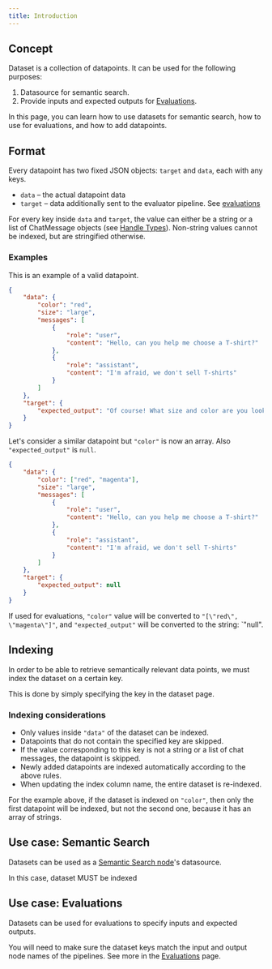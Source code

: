 ```yaml
---
title: Introduction
---
```


## Concept

Dataset is a collection of datapoints. It can be used for the following purposes:
1. Datasource for semantic search.
1. Provide inputs and expected outputs for [Evaluations](documentation/evaluations/introduction).

In this page, you can learn how to use datasets for semantic search, how to use for evaluations, and how to add datapoints.

## Format

Every datapoint has two fixed JSON objects: `target` and `data`, each with any keys.
- `data` – the actual datapoint data
- `target` – data additionally sent to the evaluator pipeline. See [evaluations](/documentation/evaluations/introduction)

For every key inside `data` and `target`, the value can either be a string or
a list of ChatMessage objects (see [Handle Types](/documentation/pipeline/working-with-nodes#handle-types)).
Non-string values cannot be indexed, but are stringified otherwise.

### Examples

This is an example of a valid datapoint.

```json
{
    "data": {
        "color": "red",
        "size": "large",
        "messages": [
            {
                "role": "user",
                "content": "Hello, can you help me choose a T-shirt?"
            },
            {
                "role": "assistant",
                "content": "I'm afraid, we don't sell T-shirts"
            }
        ]
    },
    "target": {
        "expected_output": "Of course! What size and color are you looking for?"
    }
}
```

Let's consider a similar datapoint but `"color"` is now an array. Also `"expected_output"` is `null`.

```json
{
    "data": {
        "color": ["red", "magenta"],
        "size": "large",
        "messages": [
            {
                "role": "user",
                "content": "Hello, can you help me choose a T-shirt?"
            },
            {
                "role": "assistant",
                "content": "I'm afraid, we don't sell T-shirts"
            }
        ]
    },
    "target": {
        "expected_output": null
    }
}
```

If used for evaluations, `"color"` value will be converted to `"[\"red\", \"magenta\"]"`, and `"expected_output"` will be converted to
the string: `"null".

## Indexing

In order to be able to retrieve semantically relevant data points, we must index the dataset on a certain key.

This is done by simply specifying the key in the dataset page.

### Indexing considerations

- Only values inside `"data"` of the dataset can be indexed.
- Datapoints that do not contain the specified key are skipped.
- If the value corresponding to this key is not a string or a list of chat messages, the datapoint is skipped.
- Newly added datapoints are indexed automatically according to the above rules.
- When updating the index column name, the entire dataset is re-indexed.

For the example above, if the dataset is indexed on `"color"`, then only the first datapoint will be indexed, but not the second one,
because it has an array of strings.

## Use case: Semantic Search

Datasets can be used as a [Semantic Search node](documentation/nodes/semantic-search)'s datasource.

In this case, dataset MUST be indexed

## Use case: Evaluations

Datasets can be used for evaluations to specify inputs and expected outputs.

You will need to make sure the dataset keys match the input and output node names of the pipelines.
See more in the [Evaluations](documentation/evaluations/introduction) page.